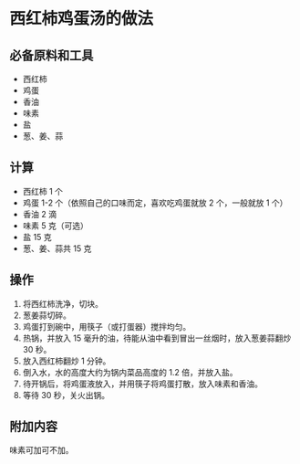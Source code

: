 # 西红柿鸡蛋汤的做法

## 必备原料和工具

- 西红柿
- 鸡蛋
- 香油
- 味素
- 盐
- 葱、姜、蒜

## 计算

- 西红柿 1 个
- 鸡蛋 1-2 个（依照自己的口味而定，喜欢吃鸡蛋就放 2 个，一般就放 1 个）
- 香油 2 滴
- 味素 5 克（可选）
- 盐 15 克
- 葱、姜、蒜共 15 克

## 操作

1. 将西红柿洗净，切块。
2. 葱姜蒜切碎。
3. 鸡蛋打到碗中，用筷子（或打蛋器）搅拌均匀。
4. 热锅，并放入 15 毫升的油，待能从油中看到冒出一丝烟时，放入葱姜蒜翻炒 30 秒。
5. 放入西红柿翻炒 1 分钟。
6. 倒入水，水的高度大约为锅内菜品高度的 1.2 倍，并放入盐。
7. 待开锅后，将鸡蛋液放入，并用筷子将鸡蛋打散，放入味素和香油。
8. 等待 30 秒，关火出锅。

## 附加内容

味素可加可不加。


